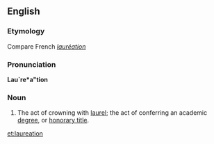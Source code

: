 ==English==

===Etymology===
Compare French ''[[lauréation]]''

===Pronunciation===
'''Lau`re*a"tion'''
{{rfp}}

===Noun===
{{head|en|noun}}

# The act of crowning with [[laurel]]; the act of conferring an academic [[degree]], or [[honorary title]].

[[et:laureation]]